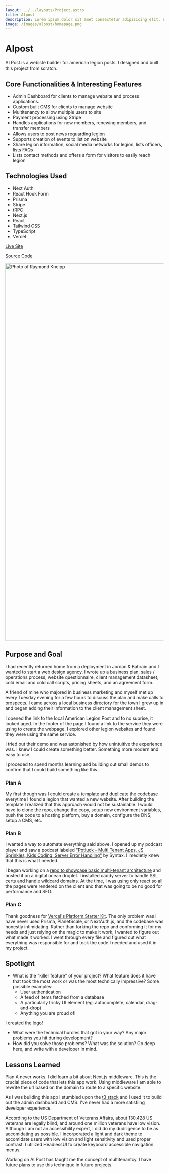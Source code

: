 ```yaml
---
layout: ../../layouts/Project.astro
title: Alpost
description: Lorem ipsum dolor sit amet consectetur adipisicing elit. Earum, ipsam atque accusantium facere vel est nulla pariatur non veritatis eveniet excepturi consectetur repellendus. Praesentium, temporibus debitis eius animi corrupti quae!
image: /images/alpost/homepage.png
---
```



<GridCard>

# Alpost

ALPost is a webiste builder for american legion posts. I designed and built this project from scratch.

## Core Functionalities & Interesting Features

- Admin Dashboard for clients to manage website and process applications.
- Custom built CMS for clients to manage website
- Multitenancy to allow multiple users to site
- Payment processing using Stripe
- Handles applications for new members, renewing members, and transfer members
- Allows users to post news reguarding legion
- Supports creation of events to list on website
- Share legion information, social media networks for legion, lists officers, lists FAQs
- Lists contact methods and offers a form for visitors to easily reach legion

## Technologies Used

- Next Auth
- React Hook Form
- Prisma
- Stripe
- tRPC
- Next.js
- React
- Tailwind CSS
- TypeScript
- Vercel

[Live Site](https://alpost.org/)

[Source Code](https://www.youtube.com/watch?v=dQw4w9WgXcQ)

<Image
	src="/images/alpost/homepage.png"
	alt="Photo of Raymond Kneipp"
	width="1200px"
	aspectRatio="16:9"
	fit="contain"
	layout="fill"
	class="w-full"
/>

</GridCard>

<GridCard>

## Purpose and Goal

I had recently returned home from a deployment in Jordan & Bahrain and I wanted to start a web design agency. I wrote up a business plan, sales / operations process, website questionnaire, client management datasheet, cold email and cold call scripts, pricing sheets, and an agreement form.

A friend of mine who majored in business marketing and myself met up every Tuesday evening for a few hours to discuss the plan and make calls to prospects. I came across a local business directory for the town I grew up in and began adding their information to the client management sheet.

I opened the link to the local American Legion Post and to no suprise, it looked aged. In the footer of the page I found a link to the service they were using to create the webpage. I explored other legion websites and found they were using the same service.

I tried out their demo and was astonished by how unintuitive the experience was. I knew I could create something better. Something more modern and easy to use.

I proceded to spend months learning and building out small demos to confirm that I could build something like this.

### Plan A

My first though was I could create a template and duplicate the codebase everytime I found a legion that wanted a new website. After building the template I realized that this approach would not be sustainable. I would have to clone the repo, change the copy, setup new environment variables, push the code to a hosting platform, buy a domain, configure the DNS, setup a CMS, etc.

### Plan B

I wanted a way to automate everything said above. I opened up my podcast player and saw a podcast labeled ["Potluck - Multi Tenant Apps, JS Sprinkles, Kids Coding, Server Error Handling"](https://syntax.fm/show/448/potluck-multi-tenant-apps-js-sprinkles-kids-coding-server-error-handling) by Syntax. I imedietly knew that this is what I needed.

I began working on a [repo to showcase basic multi-tenant architecture](https://github.com/raymondkneipp/multi-tenant-via-subdomain) and hosted it on a digital ocean droplet. I installed caddy server to handle SSL certs and handle wildcard domains. At the time, I was using only react so all the pages were rendered on the client and that was going to be no good for performance and SEO.

### Plan C

Thank goodness for [Vercel's Platform Starter Kit](https://vercel.com/guides/nextjs-multi-tenant-application). The only problem was I have never used Prisma, PlanetScale, or NextAuth.js, and the codebase was honestly intimidating. Rather than forking the repo and conforming it for my needs and just relying on the magic to make it work, I wanted to figure out what made it worked. I went through every file and figured out what everything was responsible for and took the code I needed and used it in my project.

</GridCard>

<GridCard>

## Spotlight

- What is the "killer feature" of your project? What feature does it have that took the most work or was the most technically impressive? Some possible examples:
  - User authentication
  - A feed of items fetched from a database
  - A particularly tricky UI element (eg. autocomplete, calendar, drag-and-drop)
  - Anything you are proud of!

I created the logo!

- What were the technical hurdles that got in your way? Any major problems you hit during development?
- How did you solve those problems? What was the solution? Go deep here, and write with a developer in mind.

</GridCard>

<GridCard>

## Lessons Learned

Plan A never works. I did learn a bit about Next.js middleware. This is the crucial piece of code that lets this app work. Using middleware I am able to rewrite the url based on the domain to route to a specific website.

As I was building this app I stumbled upon the [t3 stack](https://create.t3.gg) and I used it to build out the admin dashboard and CMS. I've never had a more satisfiing developer experience.

According to the US Department of Veterans Affairs, about 130,428 US veterans are legally blind, and around one million veterans have low vision. Although I am not an accessibility expert, I did do my dudiligence to be as accomidating as possible. I incorporated a light and dark theme to accomidate users with low vision and light sensitivity and used proper contrast. I utilized HeadlessUI to create keyboard accessible navigation menus.

Working on ALPost has taught me the concept of multitenantcy. I have future plans to use this technique in future projects.

</GridCard>
